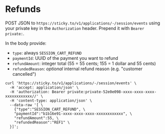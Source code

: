 # Refunds

POST JSON to `https://sticky.to/v1/applications/-/session/events` using your private key in the `Authorization` header. Prepend it with `Bearer private:`.

In the body provide:

 - `type`: always `SESSION_CART_REFUND`
 - `paymentId`: UUID of the payment you want to refund
 - `refundAmount`: integer total (55 = 55 cents; 155 = 1 dollar and 55 cents)
 - `refundedReason`: *optional* internal refund reason (e.g. "customer cancelled")

```
curl 'https://sticky.to/v1/applications/-/session/events' \
  -H 'accept: application/json' \
  -H 'authorization: Bearer private:private-52e0e098-xxxx-xxxx-xxxx-xxxxxxxxxxxx//' \
  -H 'content-type: application/json' \
  --data-raw '[ \
    {"type":"SESSION_CART_REFUND", \
    "paymentId":"b1b16e91-xxxx-xxxx-xxxx-xxxxxxxxxxxx", \
    "refundAmount":55, \
    "refundedReason":"REF1" \
  }]';
```
